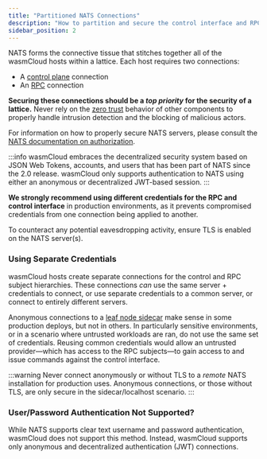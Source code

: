 ```yaml
---
title: "Partitioned NATS Connections"
description: "How to partition and secure the control interface and RPC protocol"
sidebar_position: 2
---
```


NATS forms the connective tissue that stitches together all of the wasmCloud hosts within a lattice. Each host requires two connections:

- A [control plane](/docs/hosts/lattice-protocols/control-interface) connection
- An [RPC](/docs/hosts/lattice-protocols/rpc) connection

**Securing these connections should be a _top priority_ for the security of a lattice.** Never rely on the [zero trust](/docs/deployment/security/zero-trust-invocations) behavior of other components to properly handle intrusion detection and the blocking of malicious actors.

For information on how to properly secure NATS servers, please consult the [NATS documentation on authorization](https://docs.nats.io/running-a-nats-service/configuration/securing_nats/authorization).

:::info
wasmCloud embraces the decentralized security system based on JSON Web Tokens, accounts, and users that has been part of NATS since the 2.0 release. wasmCloud only supports authentication to NATS using either an anonymous or decentralized JWT-based session.
:::

**We strongly recommend using different credentials for the RPC and control interface** in production environments, as it prevents compromised credentials from one connection being applied to another.

To counteract any potential eavesdropping activity, ensure TLS is enabled on the NATS server(s).

### Using Separate Credentials

wasmCloud hosts create separate connections for the control and RPC subject hierarchies. These connections _can_ use the same server + credentials to connect, or use separate credentials to a common server, or connect to entirely different servers.

Anonymous connections to a [leaf node sidecar](/docs/deployment/nats/leaf-nodes) make sense in some production deploys, but not in others. In particularly sensitive environments, or in a scenario where untrusted workloads are ran, do not use the same set of credentials. Reusing common credentials would allow an untrusted provider—which has access to the RPC subjects—to gain access to and issue commands against the control interface.

:::warning
Never connect anonymously or without TLS to a _remote_ NATS installation for production uses. Anonymous connections, or those without TLS, are only secure in the sidecar/localhost scenario.
:::

### User/Password Authentication Not Supported?

While NATS supports clear text username and password authentication, wasmCloud does not support this method. Instead, wasmCloud supports only anonymous and decentralized authentication (JWT) connections.
